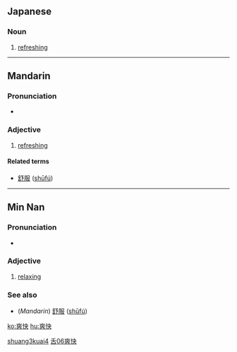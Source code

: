 ==Japanese==
{{ja-see-also|爽快な}}

===Noun===
{{ja-noun|k|hira=そうかい|rom=sōkai}}

# [[refreshing]]

----

==Mandarin==
{{zh-hanzi|[[爽]][[快]]}}

===Pronunciation===
* {{IPA|[ ʂuaŋ˨˩kʰuai˥˩ ]|lang=cmn}}

===Adjective===
{{cmn-adj|ts|pin=shuǎngkuài|pint=shuang3kuai4|rs=舌06}}

# [[refreshing]]

====Related terms====
* [[舒服]] ([[shūfú]])

[[Category:zh-cn:Advanced Mandarin|shuang3kuai4]]
[[Category:zh-tw:Advanced Mandarin|舌06爽快]]

----

==Min Nan==
{{zh-hanzi|[[爽]][[快]]}}

===Pronunciation===
* {{IPA|[ sɔŋ˥˧kʰuai˨˩ ]|lang=nan}}

===Adjective===
{{nan-adj|ts|poj=sóng-khòai|pojt=song2khoai3|rs=舌06}}

# [[relaxing]]

===See also===
* (''Mandarin'') [[舒服]] ([[shūfú]])

[[ko:爽快]]
[[hu:爽快]]